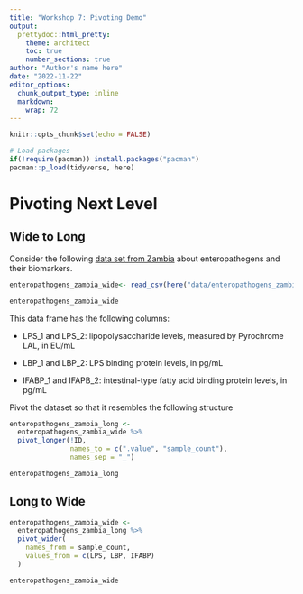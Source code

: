 ```yaml
---
title: "Workshop 7: Pivoting Demo"
output:
  prettydoc::html_pretty:
    theme: architect
    toc: true
    number_sections: true
author: "Author's name here"
date: "2022-11-22"
editor_options: 
  chunk_output_type: inline
  markdown: 
    wrap: 72
---
```


```r
knitr::opts_chunk$set(echo = FALSE)

# Load packages 
if(!require(pacman)) install.packages("pacman")
pacman::p_load(tidyverse, here)

```

# Pivoting Next Level

## Wide to Long

Consider the following [data set from Zambia](https://zenodo.org/record/4571669) about enteropathogens and their biomarkers.

```r
enteropathogens_zambia_wide<- read_csv(here("data/enteropathogens_zambia_wide.csv"))

enteropathogens_zambia_wide
```

This data frame has the following columns:

-   LPS_1 and LPS_2: lipopolysaccharide levels, measured by Pyrochrome LAL, in EU/mL

-   LBP_1 and LBP_2: LPS binding protein levels, in pg/mL

-   IFABP_1 and IFAPB_2: intestinal-type fatty acid binding protein levels, in pg/mL

Pivot the dataset so that it resembles the following structure

```r
enteropathogens_zambia_long <- 
  enteropathogens_zambia_wide %>% 
  pivot_longer(!ID, 
               names_to = c(".value", "sample_count"), 
               names_sep = "_")

enteropathogens_zambia_long
```

## Long to Wide

```r
enteropathogens_zambia_wide <-
  enteropathogens_zambia_long %>%
  pivot_wider(
    names_from = sample_count,
    values_from = c(LPS, LBP, IFABP)
  )

enteropathogens_zambia_wide
```
